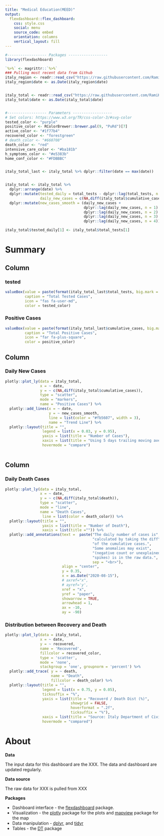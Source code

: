 ```yaml
---
title: "Medical Education(MEED)"
output: 
  flexdashboard::flex_dashboard:
    css: style.css
    social: menu
    source_code: embed
    orientation: columns
    vertical_layout: fill
---
```


```r
#------------------ Packages ------------------
library(flexdashboard)

`%>%` <- magrittr::`%>%`
### Pulling most recent data from Github
italy_region <- readr::read_csv("https://raw.githubusercontent.com/RamiKrispin/covid19Italy/master/csv/italy_region.csv")
italy_region$date <- as.Date(italy_region$date)


italy_total <- readr::read_csv("https://raw.githubusercontent.com/RamiKrispin/covid19Italy/master/csv/italy_total.csv")
italy_total$date <- as.Date(italy_total$date)


#------------------ Parameters ------------------
# Set colors: https://www.w3.org/TR/css-color-3/#svg-color
tested_color <- "purple"
positive_color <- RColorBrewer::brewer.pal(9, "PuRd")[7]
active_color <- "#1f77b4"
recovered_color <- "forestgreen"
# death_color <- "#660708"
death_color <- "red"
intensive_care_color <- "#ba181b"
h_symptoms_color <- "#e5383b"
home_conf_color <- "#FDBBBC"


italy_total_last <- italy_total %>% dplyr::filter(date == max(date))


italy_total <- italy_total %>% 
  dplyr::arrange(date) %>%
  dplyr::mutate(tested_daily = total_tests - dplyr::lag(total_tests, n = 1),
                daily_new_cases = c(NA,diff(italy_total$cumulative_cases))) %>%
  dplyr::mutate(new_cases_smooth = (daily_new_cases +
                                    dplyr::lag(daily_new_cases, n = 1) +
                                    dplyr::lag(daily_new_cases, n = 2) +
                                    dplyr::lag(daily_new_cases, n = 3) +
                                    dplyr::lag(daily_new_cases, n = 4)) / 5)

italy_total$tested_daily[1] <- italy_total$total_tests[1]

```

Summary
=======================================================================
Column { data-width=150 }
-----------------------------------------------------------------------
### tested {.value-box}
```r
valueBox(value = paste(format(italy_total_last$total_tests, big.mark = ","), "", sep = " "), 
         caption = "Total Tested Cases", 
         icon = "fas fa-user-md", 
         color = tested_color)
```

### Positive Cases {.value-box}

```r
valueBox(value = paste(format(italy_total_last$cumulative_cases, big.mark = ","), "", sep = " "), 
         caption = "Total Positive Cases", 
         icon = "far fa-plus-square", 
         color = positive_color)
```



Column { data-width=425 }
-----------------------------------------------------------------------

### Daily New Cases

```r
plotly::plot_ly(data = italy_total,
                x = ~ date,
                y = ~ c(NA,diff(italy_total$cumulative_cases)),
                type = "scatter",
                mode = "markers",
                name = "Positive Cases") %>%
  plotly::add_lines(x = ~ date, 
                    y = ~ new_cases_smooth,
                    line = list(color = "#fb5607", width = 3),
                    name = "Trend Line") %>%
  plotly::layout(title = "",
                 legend = list(x = 0.03, y = 0.95),
                 yaxis = list(title = "Number of Cases"),
                 xaxis = list(title = "Using 5 days trailing moving average to calculate the trend line"),
                 hovermode = "compare")
  
```


Column { data-width=425 }
-----------------------------------------------------------------------

### Daily Death Cases

```r
plotly::plot_ly(data = italy_total,
                x = ~ date,
                y = ~ c(NA,diff(italy_total$death)),
                type = "scatter",
                mode = "line",
                name = "Death Cases",
                 line = list(color = death_color)) %>%
  plotly::layout(title = "",
                 yaxis = list(title = "Number of Death"),
                 xaxis = list(title ="")) %>%
  plotly::add_annotations(text =  paste("The daily number of cases is", 
                                        "calculated by taking the diff",
                                        "of the cumulative cases.",
                                        "Some anomalies may exist",
                                        "(negative count or unexplained",
                                        "spikes) is in the raw data.",
                                        sep = "<br>"),
                          align = "center",
                          y = 0.35,
                          x = as.Date("2020-08-15"),
                          # axref="x",
                          # ayref='y',
                          xref = "x",
                          yref = "paper",
                          showarrow = TRUE,
                          arrowhead = 1,
                          ax = -10,
                          ay = -90)
```


### Distribution between Recovery and Death

```r
plotly::plot_ly(data = italy_total,
                x = ~ date,
                y = ~ recovered, 
                name = 'Recovered', 
                fillcolor = recovered_color,
                type = 'scatter',
                mode = 'none', 
                stackgroup = 'one', groupnorm = 'percent') %>%
  plotly::add_trace( y = ~ death, 
                     name = "Death",
                     fillcolor = death_color) %>%
  plotly::layout(title = "",
                 legend = list(x = 0.75, y = 0.05),
                 ticksuffix = "%",
                 yaxis = list(title = "Recoverd / Death Dist (%)", 
                              showgrid = FALSE,
                              hoverformat = ".2f",
                              ticksuffix = "%"),
                 xaxis = list(title = "Source: Italy Department of Civil Protection", showgrid = FALSE),
                 hovermode = "compared")
```



About
=======================================================================

**Data**

The input data for this dashboard are the XXX. The data and dashboard are updated regularly. 

**Data source**

The raw data for XXX is pulled from XXX

**Packages**

* Dashboard interface - the [flexdashboard](https://rmarkdown.rstudio.com/flexdashboard/) package. 
* Visualization - the [plotly](https://plot.ly/r/) package for the plots and [mapview](https://r-spatial.github.io/mapview/) package for the map 
* Data manipulation - [dplyr](https://dplyr.tidyverse.org/), and [tidyr](https://tidyr.tidyverse.org/)
* Tables - the [DT](https://rstudio.github.io/DT/) package
